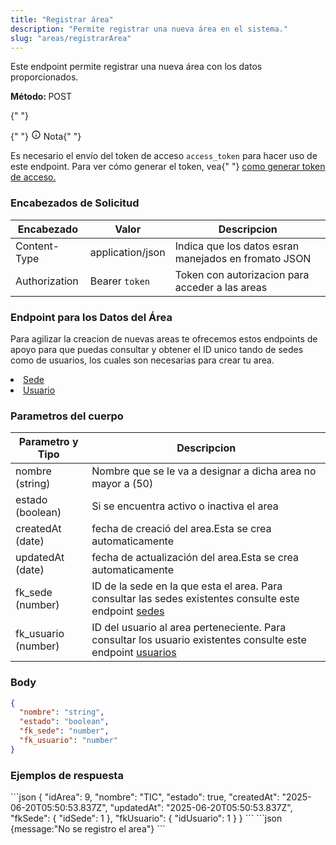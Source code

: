 ```yaml
---
title: "Registrar área"
description: "Permite registrar una nueva área en el sistema."
slug: "areas/registrarArea"
---
```



Este endpoint permite registrar una nueva área con los datos proporcionados.

<p>
  <strong>Método: </strong>
  <span class="sl-badge caution small astro-avdet4wd">POST</span>
</p>

<Tabs>
  <TabItem label="Endpoint">
    <ApiEndpoint url={`${API_BASE_URL}/areas`} />
  </TabItem>
</Tabs>

<aside aria-label="Nota" class="starlight-aside starlight-aside--note">
  {" "}
  <p class="starlight-aside__title" aria-hidden="true">
    {" "}
    <svg
      aria-hidden="true"
      class="starlight-aside__icon astro-c6vsoqas"
      width="16"
      height="16"
      viewBox="0 0 24 24"
      fill="currentColor"
      style="--sl-icon-size: 1em;"
    >
      <path d="M12 11a1 1 0 0 0-1 1v4a1 1 0 0 0 2 0v-4a1 1 0 0 0-1-1Zm.38-3.92a1 1 0 0 0-.76 0 1 1 0 0 0-.33.21 1.15 1.15 0 0 0-.21.33 1 1 0 0 0 .21 1.09c.097.088.209.16.33.21A1 1 0 0 0 13 8a1.05 1.05 0 0 0-.29-.71 1 1 0 0 0-.33-.21ZM12 2a10 10 0 1 0 0 20 10 10 0 0 0 0-20Zm0 18a8 8 0 1 1 0-16.001A8 8 0 0 1 12 20Z"></path>
    </svg>
    Nota{" "}
  </p>
  Es necesario el envío del token de acceso <code>access_token</code> para hacer
  uso de este endpoint. Para ver cómo generar el token, vea{" "}
  <a href="/usuarios/login">como generar token de acceso.</a>
</aside>

<h3>Encabezados de Solicitud</h3>

| Encabezado    | Valor            | Descripcion                                          |
| ------------- | ---------------- | ---------------------------------------------------- |
| Content-Type  | application/json | Indica que los datos esran manejados en fromato JSON |
| Authorization | Bearer `token`   | Token con autorizacion para acceder a las areas      |

<h3>Endpoint para los Datos del Área</h3>

Para agilizar la creacion de nuevas areas te ofrecemos estos endpoints de apoyo para que puedas consultar y obtener el ID unico tando de sedes como de usuarios, los cuales son necesarias para crear tu area.

<li>
  <a href="/sedes/listarSedes">Sede</a>
</li>
<li>
  <a href="/usuario/listarUsuarios">Usuario</a>
</li>

<h3>Parametros del cuerpo</h3>

| Parametro y Tipo    | Descripcion                                                                                                                                        |
| ------------------- | -------------------------------------------------------------------------------------------------------------------------------------------------- |
| nombre (string)     | Nombre que se le va a designar a dicha area no mayor a (50)                                                                                        |
| estado (boolean)    | Si se encuentra activo o inactiva el area                                                                                                          |
| createdAt (date)    | fecha de creació del area.Esta se crea automaticamente                                                                                             |
| updatedAt (date)    | fecha de actualización del area.Esta se crea automaticamente                                                                                       |
| fk_sede (number)    | ID de la sede en la que esta el area. Para consultar las sedes existentes consulte este endpoint <a href="/sedes/listarSedes">sedes</a>            |
| fk_usuario (number) | ID del usuario al area perteneciente. Para consultar los usuario existentes consulte este endpoint <a href="/usuarios/listarUsuarios">usuarios</a> |

### Body

```json
{
  "nombre": "string",
  "estado": "boolean",
  "fk_sede": "number",
  "fk_usuario": "number"
}
```

<h3>Ejemplos de respuesta</h3>

<Tabs>
  <TabItem label="Status 201">
  ```json
{
    "idArea": 9,
    "nombre": "TIC",
    "estado": true,
    "createdAt": "2025-06-20T05:50:53.837Z",
    "updatedAt": "2025-06-20T05:50:53.837Z",
    "fkSede": {
        "idSede": 1
    },
    "fkUsuario": {
        "idUsuario": 1
    }
}
```
  </TabItem>

  <TabItem label="Status 400">
  ```json
  {message:"No se registro el area"}
  ```
  </TabItem>
</Tabs>
